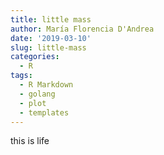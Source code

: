 ```yaml
---
title: little mass
author: María Florencia D'Andrea
date: '2019-03-10'
slug: little-mass
categories:
  - R
tags:
  - R Markdown
  - golang
  - plot
  - templates
---
```


this is life